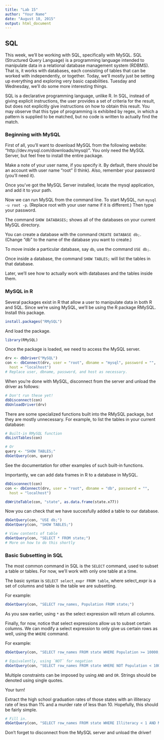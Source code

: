 ```yaml
---
title: "Lab 15"
author: "Your Name"
date: "August 10, 2015"
output: html_document
---
```


## SQL

This week, we'll be working with SQL, specifically with MySQL.
SQL (Structured Query Language) is a programming language intended to manipulate data in a relational database management system (RDBMS).
That is, it works with databases, each consisting of tables that can be worked with independently, or together.
Today, we'll mostly just be setting up everything and exploring very basic capabilities.
Tuesday and Wednesday, we'll do some more interesting things.

SQL is a declarative programming language, unlike R.
In SQL, instead of giving explicit instructions, the user provides a set of criteria for the result, but does not explicitly give instructions on how to obtain this result.
You may observe that this type of programming is exhibited by regex, in which a pattern is supplied to be matched, but no code is written to actually find the match.

### Beginning with MySQL

First of all, you'll want to download MySQL from the following website: "http://dev.mysql.com/downloads/mysql/".
You only need the MySQL Server, but feel free to install the entire package.

Make a note of your user name, if you specify it.
By default, there should be an account with user name "root" (I think).
Also, remember your password (you'll need it).

Once you've got the MySQL Server installed, locate the mysql application, and add it to your path.

Now we can run MySQL from the command line.
To start MySQL, run `mysql -u root -p`.
(Replace root with your user name if it is different.)
Then type your password.

The command `SHOW DATABASES;` shows all of the databases on your current MySQL directory.

You can create a database with the command `CREATE DATABASE db;`.
(Change "db" to the name of the database you want to create.)

To move inside a particular database, say `db`, use the command `USE db;`.

Once inside a database, the command `SHOW TABLES;` will list the tables in that database.

Later, we'll see how to actually work with databases and the tables inside them.

### MySQL in R

Several packages exist in R that allow a user to manipulate data in both R and SQL.
Since we're using MySQL, we'll be using the R package RMySQL.
Install this package.

```r
install.packages("RMySQL")
```

And load the package.

```r
library(RMySQL)
```

Once the package is loaded, we need to access the MySQL server.

```r
drv <- dbDriver("MySQL")
con <- dbConnect(drv, user = "root", dbname = "mysql", password = "",
  host = "localhost")
# Replace user, dbname, password, and host as necessary.
```

When you're done with MySQL, disconnect from the server and unload the driver as follows:

```r
# Don't run these yet!
dbDisconnect(con)
dbUnloadDriver(drv)
```

There are some specialized functions built into the RMySQL package, but they are mostly unnecessary.
For example, to list the tables in your current database:

```r
# Built-in RMySQL function
dbListTables(con)

# Or
query <- "SHOW TABLES;"
dbGetQuery(con, query)
```

See the documentation for other examples of such built-in functions.

Importantly, we can add data frames in R to a database in MySQL.

```r
dbDisconnect(con)
con <- dbConnect(drv, user = "root", dbname = "db", password = "",
  host = "localhost")

dbWriteTable(con, "state", as.data.frame(state.x77))
```

Now you can check that we have succesfully added a table to our database.

```r
dbGetQuery(con, "USE db;")
dbGetQuery(con, "SHOW TABLES;")

# View contents of table
dbGetQuery(con, "SELECT * FROM state;")
# More on how to do this shortly
```

### Basic Subsetting in SQL

The most common command in SQL is the `SELECT` command, used to subset a table or tables.
For now, we'll work with only one table at a time.

The basic syntax is `SELECT select_expr FROM table`, where select_expr is a set of columns and table is the table we are subsetting.

For example:

```r
dbGetQuery(con, "SELECT row_names, Population FROM state;")
```

As you saw earlier, using `*` as the select expression will return all columns.

Finally, for now, notice that select expressions allow us to subset certain columns.
We can modify a select expression to only give us certain rows as well, using the `WHERE` command.

For example:

```r
dbGetQuery(con, "SELECT row_names FROM state WHERE Population >= 10000;")

# Equivalently, using `NOT` for negation
dbGetQuery(con, "SELECT row_names FROM state WHERE NOT Population < 10000;")
```

Multiple constraints can be imposed by using `AND` and `OR`.
Strings should be denoted using single quotes.

Your turn!

Extract the high school graduation rates of those states with an illiteracy rate of less than 1% and a murder rate of less than 10.
Hopefully, this should be fairly simple.

```r
# Fill in.
dbGetQuery(con, "SELECT row_names FROM state WHERE Illiteracy < 1 AND Murder < 10;")
```

Don't forget to disconnect from the MySQL server and unload the driver!

